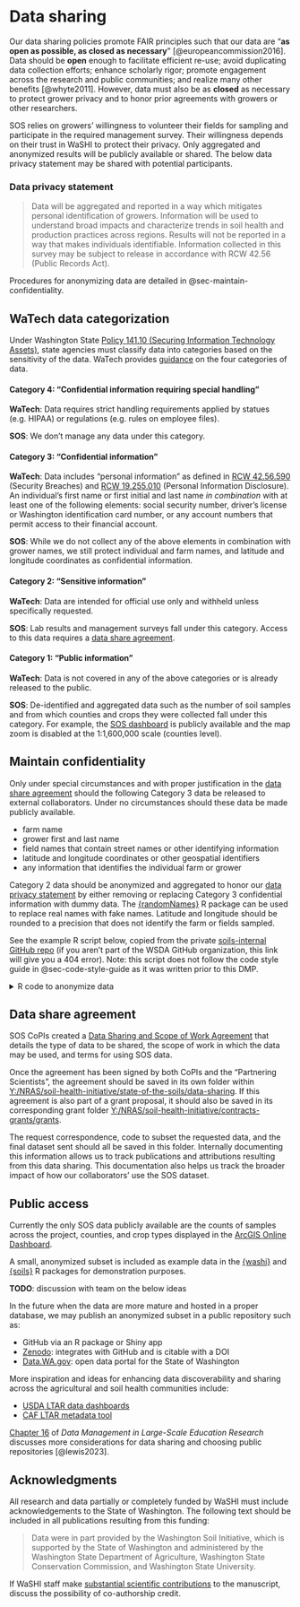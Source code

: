 # Data sharing {#sec-sharing}

Our data sharing policies promote FAIR principles such that our data are "**as open as possible, as closed as necessary**" [@europeancommission2016]. Data should be **open** enough to facilitate efficient re-use; avoid duplicating data collection efforts; enhance scholarly rigor; promote engagement across the research and public communities; and realize many other benefits [@whyte2011]. However, data must also be as **closed** as necessary to protect grower privacy and to honor prior agreements with growers or other researchers.

SOS relies on growers' willingness to volunteer their fields for sampling and participate in the required management survey. Their willingness depends on their trust in WaSHI to protect their privacy. Only aggregated and anonymized results will be publicly available or shared. The below data privacy statement may be shared with potential participants.

### Data privacy statement

> Data will be aggregated and reported in a way which mitigates personal identification of growers. Information will be used to understand broad impacts and characterize trends in soil health and production practices across regions. Results will not be reported in a way that makes individuals identifiable. Information collected in this survey may be subject to release in accordance with RCW 42.56 (Public Records Act).

Procedures for anonymizing data are detailed in @sec-maintain-confidentiality.

## WaTech data categorization

Under Washington State [Policy 141.10 (Securing Information Technology Assets)](https://watech.wa.gov/policies/securing-information-technology-assets), state agencies must classify data into categories based on the sensitivity of the data. WaTech provides [guidance](https://watech.wa.gov/Categorizing-Data-State-Agency) on the four categories of data.

#### Category 4: "Confidential information requiring special handling"

**WaTech**: Data requires strict handling requirements applied by statues (e.g. HIPAA) or regulations (e.g. rules on employee files).

**SOS**: We don't manage any data under this category.

#### Category 3: "Confidential information" {#sec-category-3}

**WaTech**: Data includes "personal information" as defined in [RCW 42.56.590](https://apps.leg.wa.gov/rcw/default.aspx?cite=42.56.590) (Security Breaches) and [RCW 19.255.010](https://apps.leg.wa.gov/rcw/default.aspx?cite=19.255.010) (Personal Information Disclosure). An individual's first name or first initial and last name *in combination* with at least one of the following elements: social security number, driver's license or Washington identification card number, or any account numbers that permit access to their financial account.

**SOS**: While we do not collect any of the above elements in combination with grower names, we still protect individual and farm names, and latitude and longitude coordinates as confidential information.

#### Category 2: "Sensitive information"

**WaTech**: Data are intended for official use only and withheld unless specifically requested.

**SOS**: Lab results and management surveys fall under this category. Access to this data requires a [data share agreement].

#### Category 1: "Public information"

**WaTech**: Data is not covered in any of the above categories or is already released to the public.

**SOS**: De-identified and aggregated data such as the number of soil samples and from which counties and crops they were collected fall under this category. For example, the [SOS dashboard](https://nras.maps.arcgis.com/apps/dashboards/d4b2d135d47a4ff7a89285fecf67cef2) is publicly available and the map zoom is disabled at the 1:1,600,000 scale (counties level).

## Maintain confidentiality {#sec-maintain-confidentiality}

Only under special circumstances and with proper justification in the [data share agreement] should the following Category 3 data be released to external collaborators. Under no circumstances should these data be  made publicly available.

-   farm name
-   grower first and last name
-   field names that contain street names or other identifying information
-   latitude and longitude coordinates or other geospatial identifiers
-   any information that identifies the individual farm or grower

Category 2 data should be anonymized and aggregated to honor our [data privacy statement] by either removing or replacing Category 3 confidential information with dummy data. The [{randomNames}](https://centerforassessment.github.io/randomNames/) R package can be used to replace real names with fake names. Latitude and longitude should be rounded to a precision that does not identify the farm or fields sampled.

See the example R script below, copied from the private [soils-internal GitHub repo](https://github.com/WA-Department-of-Agriculture/soils-internal/blob/2f7ed5a621a7254835b3f3126acecf0c6ed72b00/R/anonymizeData.R) (if you aren't part of the WSDA GitHub organization, this link will give you a 404 error). Note: this script does not follow the code style guide in @sec-code-style-guide as it was written prior to this DMP.

<details>

<summary>R code to anonymize data</summary>

```r
library(dplyr)
library(readxl)
library(janitor)
library(randomNames)

load("./data/_completeDataset/2020-2023_labResults_wide.Rdata")
load("./data/_completeDataset/2020-2023_labResults_long.Rdata")
crops <- read_excel("./data/reference/crops.xlsx")
points <- read.csv("./data/_completeDataset/2020-2023_sampleLocations.csv") |>
  select(sampleId, longitude, latitude) |>
  mutate(across(where(is.numeric), \(x) round(x, 0)))

# Join lab data with gis data
data <- left_join(allResults_wide, points) |>
  # Remove WSU SCBG samples and 0-6/6-12 in WSDA samples
  subset(!year %in% c(2020, 2021) &
           !grepl("[A-Z]", fieldId)) |>
  janitor::remove_empty("cols")

# Join data with crop dictionary to get crop groups
data <- left_join(data, crops, by = c("crop" = "Crop Type")) |>
  select(-crop) |>
  relocate("crop" = "Crop Group", .after = county)

# Anonymize
anonData <- data |>
  # Farm name, producer name, sample ID
  mutate(
    farmName = paste0("Farm ", sprintf("%03d", cur_group_id())),
    producerName = randomNames(which.names = "first",
                               sample.with.replacement = FALSE),
    producerId = paste0(
      paste0(sample(LETTERS, 3, replace = TRUE), collapse = ""),
      "0",
      paste0(sample(1:9, 1, replace = TRUE), collapse = "")
    ),
    fieldName = paste0("Field ", fieldId),
    sampleId = paste0(
      substr(year, 3, 4), "-", producerId, "-", fieldId
    ),
    .by = c(county, producerName, producerId)
  ) |>
  # county
  mutate(
    county = paste0("County ", cur_group_id()),
    .by = c(county)
  )

# Grab 100 random samples by county
anon_subset <- anonData |>
  slice_sample(n = 100)

write.csv(anon_subset, file = "./data/_completeDataset/exampleData.csv",
          na = "",
          row.names = FALSE)
```

</details>

## Data share agreement

SOS CoPIs created a [Data Sharing and Scope of Work Agreement](Y:/NRAS/soil-health-initiative/state-of-the-soils/data-sharing/sos-data-share-agreement.pdf) that details the type of data to be shared, the scope of work in which the data may be used, and terms for using SOS data.

Once the agreement has been signed by both CoPIs and the "Partnering Scientists", the agreement should be saved in its own folder within [Y:/NRAS/soil-health-initiative/state-of-the-soils/data-sharing](Y:/NRAS/soil-health-initiative/state-of-the-soils/data-sharing). If this agreement is also part of a grant proposal, it should also be saved in its corresponding grant folder [Y:/NRAS/soil-health-initiative/contracts-grants/grants](Y:/NRAS/soil-health-initiative/contracts-grants/grants).

The request correspondence, code to subset the requested data, and the final dataset sent should all be saved in this folder. Internally documenting this information allows us to track publications and attributions resulting from this data sharing. This documentation also helps us track the broader impact of how our collaborators' use the SOS dataset.

## Public access

Currently the only SOS data publicly available are the counts of samples across the project, counties, and crop types displayed in the [ArcGIS Online Dashboard](https://nras.maps.arcgis.com/apps/dashboards/d4b2d135d47a4ff7a89285fecf67cef2).

A small, anonymized subset is included as example data in the [{washi}](https://github.com/WA-Department-of-Agriculture/washi) and [{soils}](https://github.com/WA-Department-of-Agriculture/soils) R packages for demonstration purposes.

**TODO**: discussion with team on the below ideas

In the future when the data are more mature and hosted in a proper database, we may publish an anonymized subset in a public repository such as:

-   GitHub via an R package or Shiny app
-   [Zenodo](https://zenodo.org/): integrates with GitHub and is citable with a DOI
-   [Data.WA.gov](https://data.wa.gov/): open data portal for the State of Washington

More inspiration and ideas for enhancing data discoverability and sharing across the agricultural and soil health communities include:

-   [USDA LTAR data dashboards](https://ltar.ars.usda.gov/data/data-dashboards)
-   [CAF LTAR metadata tool](https://meta.cafltar.org/)

[Chapter 16](https://datamgmtinedresearch.com/share) of *Data Management in Large-Scale Education Research* discusses more considerations for data sharing and choosing public repositories [@lewis2023].

## Acknowledgments

All research and data partially or completely funded by WaSHI must include acknowledgements to the State of Washington. The following text should be included in all publications resulting from this funding:

> Data were in part provided by the Washington Soil Initiative, which is supported by the State of Washington and administered by the Washington State Department of Agriculture, Washington State Conservation Commission, and Washington State University.

If WaSHI staff make [substantial scientific contributions](https://www.pnas.org/doi/10.1073/pnas.1715374115) to the manuscript, discuss the possibility of co-authorship credit.
